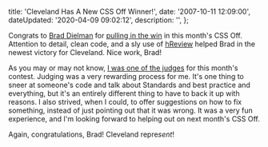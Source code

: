 

  title: 'Cleveland Has A New CSS Off Winner!',
  date: '2007-10-11 12:09:00',
  dateUpdated: '2020-04-09 09:02:12',
  description: '',
};

Congrats to [Brad Dielman](http://www.braddielman.com/ 'Brad Dielman') for [pulling in the win](http://cssoff.com/2007/10/11/and-the-winner-is-brad-dielman/ 'And The Winner is Brad Dielman') in this month's CSS Off. Attention to detail, clean code, and a sly use of [hReview](http://microformats.org/wiki/hreview 'hReview microformat') helped Brad in the newest victory for Cleveland. Nice work, Brad!

As you may or may not know, [I was one of the judges](http://cssoff.com/meet-the-css-off-judges/ 'CSS Off - Meet The Judges') for this month's contest. Judging was a very rewarding process for me. It's one thing to sneer at someone's code and talk about Standards and best practice and everything, but it's an entirely different thing to have to back it up with reasons. I also strived, when I could, to offer suggestions on how to fix something, instead of just pointing out that it was wrong. It was a very fun experience, and I'm looking forward to helping out on next month's CSS Off.

Again, congratulations, Brad! Cleveland repre*sent*!
